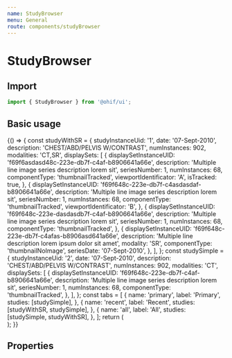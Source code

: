```yaml
---
name: StudyBrowser
menu: General
route: components/studyBrowser
---
```



# StudyBrowser

## Import

```javascript
import { StudyBrowser } from '@ohif/ui';
```

## Basic usage

<Playground>
  {() => {
    const studyWithSR = {
      studyInstanceUid: '1',
      date: '07-Sept-2010',
      description: 'CHEST/ABD/PELVIS W/CONTRAST',
      numInstances: 902,
      modalities: 'CT,SR',
      displaySets: [
        {
          displaySetInstanceUID: 'f69f6asdasd48c-223e-db7f-c4af-b8906641a66e',
          description: 'Multiple line image series description lorem sit',
          seriesNumber: 1,
          numInstances: 68,
          componentType: 'thumbnailTracked',
          viewportIdentificator: 'A',
          isTracked: true,
        },
        {
          displaySetInstanceUID: 'f69f648c-223e-db7f-c4asdasdaf-b8906641a66e',
          description: 'Multiple line image series description lorem sit',
          seriesNumber: 1,
          numInstances: 68,
          componentType: 'thumbnailTracked',
          viewportIdentificator: 'B',
        },
        {
          displaySetInstanceUID: 'f69f648c-223e-dasdasdb7f-c4af-b8906641a66e',
          description: 'Multiple line image series description lorem sit',
          seriesNumber: 1,
          numInstances: 68,
          componentType: 'thumbnailTracked',
        },
        {
          displaySetInstanceUID: 'f69f648c-223e-db7f-c4afas-b8906asd641a66e',
          description: 'Multiple line description lorem ipsum dolor sit amet',
          modality: 'SR',
          componentType: 'thumbnailNoImage',
          seriesDate: '07-Sept-2010',
        },
      ],
    };
    const studySimple = {
      studyInstanceUid: '2',
      date: '07-Sept-2010',
      description: 'CHEST/ABD/PELVIS W/CONTRAST',
      numInstances: 902,
      modalities: 'CT',
      displaySets: [
        {
          displaySetInstanceUID: 'f69f648c-223e-db7f-c4af-b8906641a66e',
          description: 'Multiple line image series description lorem sit',
          seriesNumber: 1,
          numInstances: 68,
          componentType: 'thumbnailTracked',
        },
      ],
    };
    const tabs = [
      {
        name: 'primary',
        label: 'Primary',
        studies: [studySimple],
      },
      {
        name: 'recent',
        label: 'Recent',
        studies: [studyWithSR, studySimple],
      },
      {
        name: 'all',
        label: 'All',
        studies: [studySimple, studyWithSR],
      },
    ];
    return (
      <div className="flex flex-1" style={{height: '400px'}}>
        <div className="overflow-hidden w-64">
          <StudyBrowser tabs={tabs} />
        </div>
      </div>
    );
  }}
</Playground>

## Properties

<Props of={StudyBrowser} />
